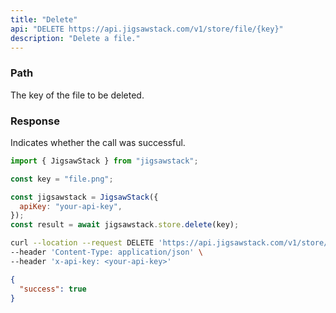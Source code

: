 ```yaml
---
title: "Delete"
api: "DELETE https://api.jigsawstack.com/v1/store/file/{key}"
description: "Delete a file."
---
```


### Path

<ParamField path="key" type="string" required>
  The key of the file to be deleted.
</ParamField>

<Snippet file="header.mdx" />

### Response

<ResponseField name="success" type="boolean">
  Indicates whether the call was successful.
</ResponseField>
<RequestExample>

```javascript Node.js
import { JigsawStack } from "jigsawstack";

const key = "file.png";

const jigsawstack = JigsawStack({
  apiKey: "your-api-key",
});
const result = await jigsawstack.store.delete(key);
```

```bash cURL
curl --location --request DELETE 'https://api.jigsawstack.com/v1/store/file/{key}' \
--header 'Content-Type: application/json' \
--header 'x-api-key: <your-api-key>'
```

</RequestExample>

<ResponseExample>

```json Response
{
  "success": true
}
```

</ResponseExample>
